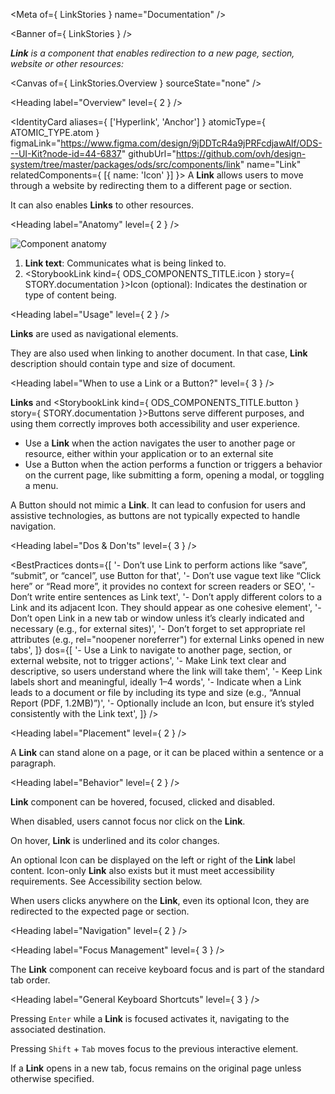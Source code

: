 
<Meta of={ LinkStories } name="Documentation" />

<Banner of={ LinkStories } />

_**Link** is a component that enables redirection to a new page, section, website or other resources:_

<Canvas of={ LinkStories.Overview } sourceState="none" />

<Heading label="Overview" level={ 2 } />

<IdentityCard aliases={ ['Hyperlink', 'Anchor'] }
              atomicType={ ATOMIC_TYPE.atom }
              figmaLink="https://www.figma.com/design/9jDDTcR4a9jPRFcdjawAlf/ODS---UI-Kit?node-id=44-6837"
              githubUrl="https://github.com/ovh/design-system/tree/master/packages/ods/src/components/link"
              name="Link"
              relatedComponents={ [{ name: 'Icon' }] }>
  A **Link** allows users to move through a website by redirecting them to a different page or section.

  It can also enables **Links** to other resources.
</IdentityCard>

<Heading label="Anatomy" level={ 2 } />

![Component anatomy](components/link/anatomy.png "Component anatomy")

1. **Link text**: Communicates what is being linked to.
2. <StorybookLink kind={ ODS_COMPONENTS_TITLE.icon } story={ STORY.documentation }>Icon</StorybookLink> (optional): Indicates the destination or type of content being.

<Heading label="Usage" level={ 2 } />

**Links** are used as navigational elements.

They are also used when linking to another document. In that case, **Link** description should contain type and size of document.

<Heading label="When to use a Link or a Button?" level={ 3 } />

**Links** and <StorybookLink kind={ ODS_COMPONENTS_TITLE.button } story={ STORY.documentation }>Buttons</StorybookLink> serve different purposes, and using them correctly improves both accessibility and user experience.

* Use a **Link** when the action navigates the user to another page or resource, either within your application or to an external site
* Use a Button when the action performs a function or triggers a behavior on the current page, like submitting a form, opening a modal, or toggling a menu.

A Button should not mimic a **Link**. It can lead to confusion for users and assistive technologies, as buttons are not typically expected to handle navigation.

<Heading label="Dos & Don'ts" level={ 3 } />

<BestPractices
  donts={[
    '- Don’t use Link to perform actions like “save”, “submit”, or “cancel”, use Button for that',
    '- Don’t use vague text like “Click here” or “Read more”, it provides no context for screen readers or SEO',
    '- Don’t write entire sentences as Link text',
    '- Don’t apply different colors to a Link and its adjacent Icon. They should appear as one cohesive element',
    '- Don’t open Link in a new tab or window unless it’s clearly indicated and necessary (e.g., for external sites)',
    '- Don’t forget to set appropriate rel attributes (e.g., rel="noopener noreferrer") for external Links opened in new tabs',
  ]}
  dos={[
    '- Use a Link to navigate to another page, section, or external website, not to trigger actions',
    '- Make Link text clear and descriptive, so users understand where the link will take them',
    '- Keep Link labels short and meaningful, ideally 1–4 words',
    '- Indicate when a Link leads to a document or file by including its type and size (e.g., “Annual Report (PDF, 1.2MB)”)',
    '- Optionally include an Icon, but ensure it’s styled consistently with the Link text',
  ]}
/>

<Heading label="Placement" level={ 2 } />

A **Link** can stand alone on a page, or it can be placed within a sentence or a paragraph.

<Heading label="Behavior" level={ 2 } />

**Link** component can be hovered, focused, clicked and disabled.

When disabled, users cannot focus nor click on the **Link**.

On hover, **Link** is underlined and its color changes.

An optional Icon can be displayed on the left or right of the **Link** label content. Icon-only **Link** also exists but it must meet accessibility requirements. See Accessibility section below.

When users clicks anywhere on the **Link**, even its optional Icon, they are redirected to the expected page or section.

<Heading label="Navigation" level={ 2 } />

<Heading label="Focus Management" level={ 3 } />

The **Link** component can receive keyboard focus and is part of the standard tab order.

<Heading label="General Keyboard Shortcuts" level={ 3 } />

Pressing `Enter` while a **Link** is focused activates it, navigating to the associated destination.

Pressing `Shift` + `Tab` moves focus to the previous interactive element.

If a **Link** opens in a new tab, focus remains on the original page unless otherwise specified.
